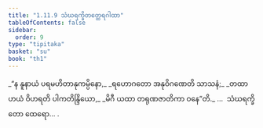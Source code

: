 ```yaml
---
title: "1.11.9 သံဃရက္ခိတတ္ထေရဂါထာ"
tableOfContents: false
sidebar:
  order: 9
type: "tipitaka"
basket: "su"
book: "th1"
---
```



<DynamicBreadcrumb />

<Division number="109" book="th1" e="ch" v="19" p="243">

<Paragraph number="243" type="verses" book="th1">
_“န နူနာယံ ပရမဟိတာနုကမ္ပိနော,_  
_ရဟောဂတော အနုဝိဂဏေတိ သာသနံ;_  
_တထာဟယံ ဝိဟရတိ ပါကတိန္ဒြိယော,_  
_မိဂီ ယထာ တရုဏဇာတိကာ ဝနေ”တိ._  


</Paragraph>
</Division>

<Paragraph number="244" type="center" book="th1">
…  သံဃရက္ခိတော ထေရော… .
</Paragraph>